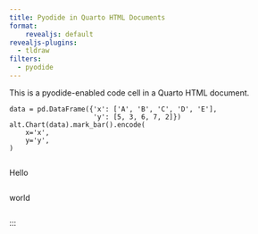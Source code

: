 ```yaml
---
title: Pyodide in Quarto HTML Documents
format:
    revealjs: default
revealjs-plugins:
  - tldraw
filters: 
  - pyodide
---
```


This is a pyodide-enabled code cell in a Quarto HTML document.

```pyodide-python
data = pd.DataFrame({'x': ['A', 'B', 'C', 'D', 'E'],
                     'y': [5, 3, 6, 7, 2]})
alt.Chart(data).mark_bar().encode(
    x='x',
    y='y',
)
```


::: {.column width=50%}
Hello
:::
::: {.column width=50%}
world
:::
:::
